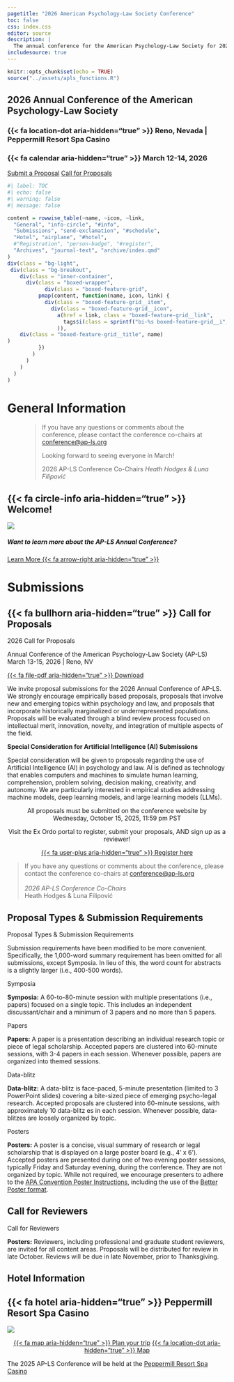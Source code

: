 ```yaml
---
pagetitle: "2026 American Psychology-Law Society Conference" 
toc: false
css: index.css
editor: source
description: | 
  The annual conference for the American Psychology-Law Society for 2026 will be held in Reno, NV from March 13-15.
includesource: true
---
```


```r
knitr::opts_chunk$set(echo = TRUE)
source("../assets/apls_functions.R")

```

:::::: column-screen
::::: hero-banner
:::: content-block
# 2026 Annual Conference of the American Psychology-Law Society

### {{< fa location-dot aria-hidden="true" >}} Reno, Nevada \| Peppermill Resort Spa Casino

### {{< fa calendar aria-hidden="true" >}} March 12-14, 2026

::: hero-buttons
[Submit a Proposal](https://ap-ls2026.exordo.com/login){#btn-guide .btn-action .btn-action .btn .btn-success role="button"} [Call for Proposals](#proposals){.btn-action .btn .btn-secondary role="button"}
:::
::::
:::::
::::::

::: column-screen
```r
#| label: TOC
#| echo: false
#| warning: false
#| message: false

content = rowwise_table(~name, ~icon, ~link,
  "General", "info-circle", "#info",             
  "Submissions", "send-exclamation", "#schedule",
  "Hotel", "airplane", "#hotel",
  #"Registration", "person-badge", "#register",  
  "Archives", "journal-text", "archive/index.qmd"
)
div(class = "bg-light",
 div(class = "bg-breakout",
    div(class = "inner-container",
      div(class = "boxed-wrapper",
            div(class = "boxed-feature-grid",
          pmap(content, function(name, icon, link) {
            div(class = "boxed-feature-grid__item",
              div(class = "boxed-feature-grid__icon",
                a(href = link, class = "boxed-feature-grid__link",
                  tags$i(class = sprintf("bi-%s boxed-feature-grid__i", icon))
                )),
    div(class = "boxed-feature-grid__title", name)
)
          })
        )
      )
    )
  )
)

```
:::

# General Information {#info}

<figure class="text-end">

<blockquote class="blockquote">

<p class="mb-0">

If you have any questions or comments about the conference, please contact the conference co-chairs at [conference\@ap-ls.org](mailto:conference@ap-ls.org) <br>

Looking forward to seeing everyone in March!

<figcaption class="blockquote-footer">

2026 AP-LS Conference Co-Chairs <cite title="Heath Hodges & Luna Filipović">Heath Hodges & Luna Filipović</cite>

</figcaption>

</figure>

::: {.panel-tabset .box-shadow}
## {{< fa circle-info aria-hidden="true" >}} Welcome!

![](../images/2026_announcement.png)
:::

::: vspace
:::

::::: column-screen
:::: {.simple-info-blue .alt-background-blue}
::: content-block-blue
##### Want to learn more about the [AP-LS Annual Conference]{.highlight}?

[Learn More {{< fa arrow-right aria-hidden="true" >}}](archive/index.qmd){.btn-action .btn .btn-secondary .btn-lg role="button"}
:::
::::
:::::

::: vspace
:::

# Submissions {#proposals}

::: vspace
:::

:::::: {.panel-tabset .box-shadow}

## {{< fa bullhorn aria-hidden="true" >}} Call for Proposals

::: vspace
:::

::: simple-info-center
[2026 Call for Proposals]{.plenary}

[Annual Conference of the American Psychology-Law Society (AP-LS) <br> March 13-15, 2026 \| Reno, NV]{.event-time}

[{{< fa file-pdf aria-hidden="true" >}} Download](https://drive.google.com/file/d/1dfeKFF9RjJhLQjGZVyi71ctT_B2cy53s/view?usp=sharing){.btn .btn-outline-primary role="button"}

:::

::: session-description
We invite proposal submissions for the 2026 Annual Conference of AP-LS. We strongly encourage empirically based proposals, proposals that involve new and emerging topics within psychology and law, and proposals that incorporate historically marginalized or underrepresented populations. Proposals will be evaluated through a blind review process focused on intellectual merit, innovation, novelty, and integration of multiple aspects of the field.

**Special Consideration for Artificial Intelligence (AI) Submissions**

Special consideration will be given to proposals regarding the use of Artificial Intelligence (AI) in psychology and law. AI is defined as technology that enables computers and machines to simulate human learning, comprehension, problem solving, decision making, creativity, and autonomy. We are particularly interested in empirical studies addressing machine models, deep learning models, and large learning models (LLMs).
:::

<center>

All proposals must be submitted on the conference website by <br> [Wednesday, October 15, 2025, 11:59 pm PST]{.session-time}

Visit the Ex Ordo portal to register, submit your proposals, AND sign up as a reviewer!

[{{< fa user-plus aria-hidden="true" >}} Register here](https://ap-ls2026.exordo.com/login){.btn .btn-outline-primary role="button"}

</center>

> If you have any questions or comments about the conference, please contact the conference co-chairs at [conference\@ap-ls.org](mailto:conference@ap-ls.org) </br></br> *2026 AP-LS Conference Co-Chairs* <br> Heath Hodges & Luna Filipović

## Proposal Types & Submission Requirements

[Proposal Types & Submission Requirements]{.plenary}

::: callout-note
Submission requirements have been modified to be more convenient. Specifically, the 1,000-word summary requirement has been omitted for all submissions, except Symposia. In lieu of this, the word count for abstracts is a slightly larger (i.e., 400-500 words).
:::

::: vspace
:::

[Symposia]{.plenary}

::: session-description
**Symposia:** A 60-to-80-minute session with multiple presentations (i.e., papers) focused on a single topic. This includes an independent discussant/chair and a minimum of 3 papers and no more than 5 papers. 
:::

[Papers]{.plenary}

::: session-description
**Papers:** A paper is a presentation describing an individual research topic or piece of legal scholarship. Accepted papers are clustered into 60-minute sessions, with 3-4 papers in each session. Whenever possible, papers are organized into themed sessions. 
:::

[Data-blitz]{.plenary}

::: session-description
**Data-blitz:** A data-blitz is face-paced, 5-minute presentation (limited to 3 PowerPoint slides) covering a bite-sized piece of emerging psycho-legal research. Accepted proposals are clustered into 60-minute sessions, with approximately 10 data-blitz es in each session. Whenever possible, data-blitzes are loosely organized by topic.<br>
:::

[Posters]{.plenary}

::: session-description
**Posters:** A poster is a concise, visual summary of research or legal scholarship that is displayed on a large poster board (e.g., 4’ x 6’). Accepted posters are presented during one of two evening poster sessions, typically Friday and Saturday evening, during the conference. They are not organized by topic. While not required, we encourage presenters to adhere to the [APA Convention Poster Instructions](https://convention.apa.org/presenters/posters), including the use of the [Better Poster format](https://convention.apa.org/blog/rethinking-the-science-poster).

:::

::: vspace
:::

## Call for Reviewers

[Call for Reviewers]{.plenary}

::: session-description
**Posters:**  Reviewers, including professional and graduate student reviewers, are invited for all content areas. Proposals will be distributed for review in late October. Reviews will be due in late November, prior to Thanksgiving.
:::

::::::

::: vspace
:::



::: vspace
:::

:::: simple-info
# Hotel Information {#hotel}

::: {.panel-tabset .box-shadow}
## {{< fa hotel aria-hidden="true" >}} Peppermill Resort Spa Casino

![](https://images.bestwestern.com/bwi/brochures/29095/photos/1024/25995732.jpg){fig-align="center" fig-alt="Exterior view of the Peppermill Resort Spa Casino"}

<center>[{{< fa map aria-hidden="true" >}} Plan your trip](https://www.worldhotels.com/content/luxury-hotels/en_US/book/hotels-in-reno/peppermill-resort-spa-casino/propertyCode.29095.html){.btn .btn-outline-primary role="button"} [{{< fa location-dot aria-hidden="true" >}} Map](){.btn .btn-outline-primary role="button"}</center>

::: vspace2
:::

The 2025 AP-LS Conference will be held at the [Peppermill Resort Spa Casino](https://www.worldhotels.com/content/luxury-hotels/en_US/book/hotels-in-reno/peppermill-resort-spa-casino/propertyCode.29095.html)
:::
::::
